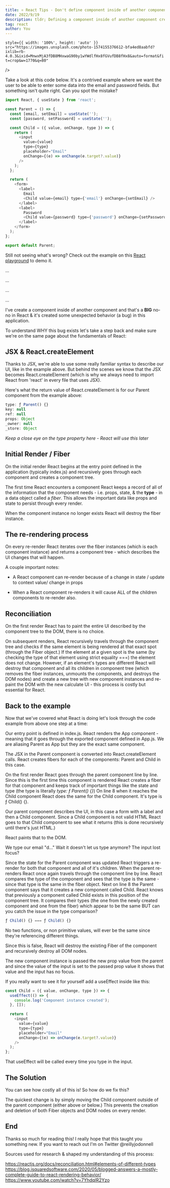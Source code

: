 ```yaml
---
title: ⚛ React Tips - Don't define component inside of another component
date: 2022/9/19
description: tldr; Defining a component inside of another component creates a costly bug that causes unnecessary re-renders and can be solved by moving the child component outside of the parent component.
tag: react
author: You
---
```



<div className="w-full h-full relative">
  <Image
    width={0}
    height={0}
    sizes="100vw"
    unoptimized

    style={{ width: '100%', height: 'auto' }}
    src="https://images.unsplash.com/photo-1574155376612-bfa4ed8aabfd?ixlib=rb-4.0.3&ixid=MnwxMjA3fDB8MHxwaG90by1wYWdlfHx8fGVufDB8fHx8&auto=format&fit=crop&w=1770&q=80"

/>

</div>

Take a look at this code below. It's a contrived example where we want the user to be able to enter some data into the email and password fields. But something isn't quite right. Can you spot the mistake?

```javascript
import React, { useState } from 'react';

const Parent = () => {
  const [email, setEmail] = useState('');
  const [password, setPassword] = useState('');

  const Child = ({ value, onChange, type }) => {
    return (
      <input
        value={value}
        type={type}
        placeholder="Email"
        onChange={(e) => onChange(e.target?.value)}
      />
    );
  };

  return (
    <form>
      <label>
        Email
        <Child value={email} type={'email'} onChange={setEmail} />
      </label>
      <label>
        Password
        <Child value={password} type={'password'} onChange={setPassword} />
      </label>
    </form>
  );
};

export default Parent;
```

Still not seeing what's wrong? Check out the example on this [React playground](https://codesandbox.io/s/hardcore-hamilton-ej18vo?file=/src/App.js) to demo it.

...

...

...

...

I've create a component inside of another component and that's a **BIG** no-no in React & it's created some unexpected behavior (a bug) in this application.

To understand WHY this bug exists let's take a step back and make sure we're on the same page about the fundamentals of React:

## JSX & React.createElement

Thanks to JSX, we're able to use some really familiar syntax to describe our UI, like in the example above. But behind the scenes we know that the JSX becomes React.createElement (which is why we always need to import React from 'react' in every file that uses JSX).

Here's what the return value of React.createElement is for our Parent component from the example above:

```javascript
type: ƒ Parent() {}
key: null
ref: null
props: Object
_owner: null
_store: Object
```

_Keep a close eye on the type property here - React will use this later_

## Initial Render / Fiber

On the initial render React begins at the entry point defined in the application (typically index.js) and recursively goes through each component and creates a component tree.

The first time React encounters a component React keeps a record of all of the information that the component needs - i.e. props, state, & the **type** - in a data object called a _fiber_. This allows the important data like props and state to persist through every render.

When the component instance no longer exists React will destroy the fiber instance.

## The re-rendering process

On every re-render React iterates over the fiber instances (which is each component instance) and returns a component tree - which describes the UI changes that will happen.

A couple important notes:

- A React component can re-render because of a change in state / update to context value/ change in props

- When a React component re-renders it will cause ALL of the children components to re-render also.

## Reconciliation

On the first render React has to paint the entire UI described by the component tree to the DOM, there is no choice.

On subsequent renders, React recursively travels through the component tree and checks if the same element is being rendered at that exact spot (through the Fiber object.) If the element at a given spot is the same (by checking the type of that element using strict equality ===) the element does not change. However, if an element's types are different React will destroy that component and all its children in component tree (which removes the fiber instances, unmounts the components, and destroys the DOM nodes) and create a new tree with new component instances and re-paint the DOM with the new calculate UI - this process is costly but essential for React.

## Back to the example

Now that we've covered what React is doing let's look through the code example from above one step at a time:

Our entry point is defined in index.js. React renders the App component - meaning that it goes through the exported component defined in App.js. We are aliasing Parent as App but they are the exact same component.

The JSX in the Parent component is converted into React.createElement calls. React creates fibers for each of the components: Parent and Child in this case.

On the first render React goes through the parent component line by line. Since this is the first time this component is rendered React creates a fiber for that component and keeps track of important things like the state and type (the type is literally _type: ƒ Parent() {}_) On line 8 when it reaches the Child component React does the same for the Child component. It's type is ƒ Child() {}.

Our parent component describes the UI, in this case a form with a label and then a Child component. Since a Child component is not valid HTML React goes to that Child component to see what it returns (this is done recursively until there's just HTML.)

React paints that to the DOM.

We type our email "d..." Wait it doesn't let us type anymore? The input lost focus?

Since the state for the Parent component was updated React triggers a re-render for both that component and all of it's children. When the parent re-renders React once again travels through the component line by line. React compares the type of the component and sees that the type is the same - since that type is the same in the fiber object. Next on line 8 the Parent component says that it creates a new component called Child. React knows that previously a component called Child exists in this position of the component tree. It compares their types (the one from the newly created component and one from the fiber) which appear to be the same BUT can you catch the issue in the type comparison?

```javascript
ƒ Child() {} === ƒ Child() {}
```

No two functions, or non primitive values, will ever be the same since they're referencing different things.

Since this is false, React will destroy the existing Fiber of the component and recursively destroy all DOM nodes.

The new component instance is passed the new prop value from the parent and since the value of the input is set to the passed prop value it shows that value and the input has no focus.

If you really want to see it for yourself add a useEffect inside like this:

```javascript
const Child = ({ value, onChange, type }) => {
  useEffect(() => {
    console.log('Component instance created');
  }, []);

  return (
    <input
      value={value}
      type={type}
      placeholder="Email"
      onChange={(e) => onChange(e.target?.value)}
    />
  );
};
```

That useEffect will be called every time you type in the input.

## The Solution

You can see how costly all of this is! So how do we fix this?

The quickest change is by simply moving the Child component outside of the parent component (either above or below.) This prevents the creation and deletion of both Fiber objects and DOM nodes on every render.

## End

Thanks so much for reading this! I really hope that this taught you something new. If you want to reach out I'm on Twitter @reillyjodonnell

Sources used for research & shaped my understanding of this process:

https://reactjs.org/docs/reconciliation.html#elements-of-different-types
https://blog.isquaredsoftware.com/2020/05/blogged-answers-a-mostly-complete-guide-to-react-rendering-behavior/
https://www.youtube.com/watch?v=7YhdqIR2Yzo
